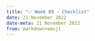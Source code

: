 ---
title: "✅ Week 09 - Checklist"
date: 21 November 2022
date-meta: 21 November 2022
from: markdown+emoji
---

<mark class="todo"></mark>